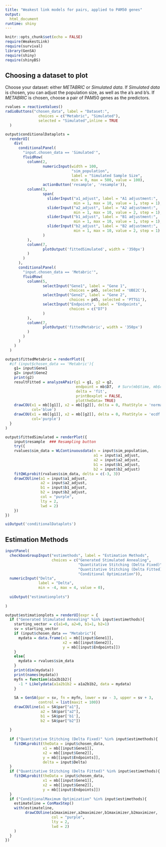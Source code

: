 ```yaml
---
title: "Weakest link models for pairs, applied to PAM50 genes"
output: 
  html_document
runtime: shiny
---
```


```r
knitr::opts_chunk$set(echo = FALSE)
require(WeakestLink)
require(survival)
library(GenSA)
require(shiny)
require(shinyBS)

```


## Choosing a dataset to plot

Choose your dataset: either *METABRIC* or *Simulated data*.  If *Simulated data* is chosen, you can adjust the population size, as well as the a's and b's.   If *METABRIC* is chosen, choose a pair of PAM50 genes as the predictors.



```r
rvalues = reactiveValues()
radioButtons("chosen_data", label = "Dataset:",
               choices = c("Metabric", "Simulated"), 
               selected = "Simulated",inline = TRUE
  )

```

```r
output$conditionalDataplots = 
  renderUI(
    div(
      conditionalPanel(
        "input.chosen_data == 'Simulated'",
        fluidRow(
          column(2,
                 numericInput(width = 100,
                              "sim_population", 
                              label = "Simulated Sample Size",
                              min = 0, max = 500, value = 100),
                 actionButton('resample', 'resample')),
          column(3,
                 span(
                   sliderInput("a1_adjust", label = "A1 adjustment:",
                               min = 1, max = 10, value = 1, step = 1), 
                   sliderInput("a2_adjust", label = "A2 adjustment:",
                               min = 1, max = 10, value = 2, step = 1), 
                   sliderInput("b1_adjust", label = "B1 adjustment:",
                               min = 1, max = 10, value = 1, step = 1), 
                   sliderInput("b2_adjust", label = "B2 adjustment:",
                               min = 1, max = 10, value = 2, step = 1)
                 )
          ),
          column(7,
                 plotOutput('fittedSimulated', width = '350px') 
          )
        )
      ),
      conditionalPanel(
        "input.chosen_data == 'Metabric'",
        fluidRow(
          column(5,  
                 selectInput("Gene1", label = "Gene 1",
                             choices = p45, selected = 'UBE2C'),
                 selectInput("Gene2", label = "Gene 2",
                             choices = p45, selected = 'PTTG1'),
                 selectInput("Endpoints", label = "Endpoints",
                             choices = c("D7")
                 )
          ),
          column(7,
                 plotOutput('fittedMetabric', width = '350px') 
          )
        ) 
      )
    )
  )
```

```r
output$fittedMetabric = renderPlot({
  #if (input$chosen_data == 'Metabric'){
    g1= input$Gene1
    g2= input$Gene2
    print(g2)
    resultFitted = analyzeAPair(g1 = g1, g2 = g2,
                                endpoint = mb$D7,  # Surv(mb$time, mb$cens) 
                                delta = 'fit',
                                printBoxplot = FALSE,
                                plottheData= TRUE)
    drawCOU(x1 = mb[[g1]], x2 = mb[[g2]], delta = 0, FhatStyle = 'normal',
            col='blue')
    drawCOU(x1 = mb[[g1]], x2 = mb[[g2]], delta = 0, FhatStyle = 'ecdf',
            col='purple')
  }
)

output$fittedSimulated = renderPlot({
    input$resample  ### Resampling button 
    try({
    rvalues$sim_data = WLContinuousdata(n = input$sim_population, 
                                        a1 = input$a1_adjust, 
                                        a2 = input$a2_adjust,
                                        b1 = input$b1_adjust,
                                        b2 = input$b2_adjust)
    fitQWLprobit(rvalues$sim_data, delta = c(-3, 3))
    drawCOUline(a1 = input$a1_adjust, 
                a2 = input$a2_adjust,
                b1 = input$b1_adjust,
                b2 = input$b2_adjust, 
                col = "purple",
                lty = 2,
                lwd = 2)
    })
})
```

```r
uiOutput('conditionalDataplots')

```


## Estimation Methods

```r
inputPanel(
  checkboxGroupInput("estimethods", label = "Estimation Methods",
                     choices = c("Generated Stimulated Annealing", 
                                 "Quantitative Stitching (Delta Fixed)",
                                 "Quantitative Stitching (Delta Fitted)",
                                 "Conditional Optimization")), 
  numericInput("Delta", 
               label = "Delta",
               min = -4, max = 4, value = 0),
  
  uiOutput("estimationplots")
  
)

output$estimationplots = renderUI(expr = {
  if ("Generated Stimulated Annealing" %in% input$estimethods){
    starting_vector = c(a1=0, a2=0, b1=1, b2=1)
    sv = starting_vector
    if (input$chosen_data == "Metabric"){
      mydata = data.frame(x1 = mb[[input$Gene1]], 
                          x2 = mb[[input$Gene2]], 
                          y = mb[[input$Endpoints]])  
    }
    else{
      mydata = rvalues$sim_data
    }
    print(dim(mydata))
    print(names(mydata))
    myfn = function(a1a2b1b2){
      -1 * Likelydata(a1a2b1b2 = a1a2b1b2, data = mydata)
    }
    
    SA = GenSA(par = sv, fn = myfn, lower = sv - 3, upper = sv + 3, 
               control = list(maxit = 100))
    drawCOUline(a1 = SA$par["a1"], 
                a2 = SA$par["a2"], 
                b1 = SA$par['b1'], 
                b2 = SA$par["b2"])
    
  }
  
  if ("Quantitative Stitching (Delta Fixed)" %in% input$estimethods){
    fitQWLprobit(theData = input$chosen_data, 
                 x1 = mb[[input$Gene1]], 
                 x2 = mb[[input$Gene2]], 
                 y = mb[[input$Endpoints]],   
                 delta = input$Delta)
  }
  if ("Quantitative Stitching (Delta Fitted)" %in% input$estimethods){
    fitQWLprobit(theData = input$chosen_data, 
                 x1 = mb[[input$Gene1]], 
                 x2 = mb[[input$Gene2]], 
                 y = mb[[input$Endpoints]])
  }
  if ("ConditionalMaximum Optimization" %in% input$estimethods){
    estimateline = ConMaxStep()
    with(estimateline, 
         drawCOUline(a1maximizer,a2maximizer,b1maximizer,b2maximizer,
                     col = "purple", 
                     lty = 2, 
                     lwd = 2) 
    )
  }
})

```



